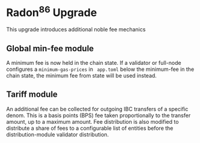 # Radon<sup>86</sup> Upgrade

This upgrade introduces additional noble fee mechanics

## Global min-fee module
A minimum fee is now held in the chain state. If a validator or full-node configures a `minimum-gas-prices` in ` app.toml` below the minimum-fee in the chain state, the minimum fee from state will be used instead.

## Tariff module
An additional fee can be collected for outgoing IBC transfers of a specific denom. This is a basis points (BPS) fee taken proportionally to the transfer amount, up to a maximum amount.
Fee distribution is also modified to distribute a share of fees to a configurable list of entities before the distribution-module validator distribution.
